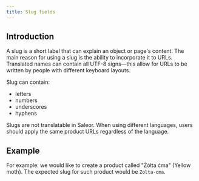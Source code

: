 ```yaml
---
title: Slug fields
---
```


## Introduction
A slug is a short label that can explain an object or page's content. The main reason for using a slug is the ability to incorporate it to URLs. Translated names can contain all UTF-8 signs—this allow for URLs to be written by people with different keyboard layouts.

Slug can contain:
- letters
- numbers
- underscores
- hyphens

Slugs are not translatable in Saleor. When using different languages, users should apply the same product URLs regardless of the language.

## Example

For example: we would like to create a product called "Żółta ćma" (Yellow moth). The expected slug for such product would be `Zolta-cma`.
